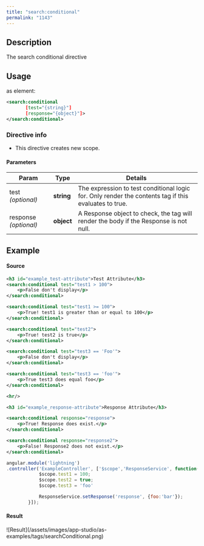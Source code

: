 ```yaml
---
title: "search:conditional"
permalink: "1143"
---
```


## Description

The search conditional directive

## Usage

as element:

```xml
<search:conditional
       [test="{string}"]
       [response="{object}"]>
</search:conditional>
```

### Directive info

* This directive creates new scope.

#### Parameters

| Param | Type | Details |
| --- | --- | --- |
| test  *(optional)* | **string** | The expression to test conditional logic for. Only render the contents tag if this evaluates to true. |
| response  *(optional)* | **object** | A Response object to check, the tag will render the body if the Response is not null. |

## Example

#### Source

```xml
<h3 id="example_test-attribute">Test Attribute</h3>
<search:conditional test="test1 > 100">
    <p>False don't display</p>
</search:conditional>

<search:conditional test="test1 >= 100">
    <p>True! test1 is greater than or equal to 100</p>
</search:conditional>

<search:conditional test="test2">
    <p>True! test2 is true</p>
</search:conditional>

<search:conditional test="test3 == 'Foo'">
    <p>False don't display</p>
</search:conditional>

<search:conditional test="test3 == 'foo'">
    <p>True test3 does equal foo</p>
</search:conditional>

<hr/>

<h3 id="example_response-attribute">Response Attribute</h3>

<search:conditional response="response">
    <p>True! Response does exist.</p>
</search:conditional>

<search:conditional response="response2">
    <p>False! Response2 does not exist.</p>
</search:conditional>
```

```js
angular.module('lightning')
.controller('ExampleController', ['$scope','ResponseService', function($scope,ResponseService) {
            $scope.test1 = 100;
            $scope.test2 = true;
            $scope.test3 = 'foo'

            ResponseService.setResponse('response', {foo:'bar'});
        }]);
```

#### Result

<Frame>![Result](/assets/images/app-studio/as-examples/tags/searchConditional.png)</Frame>